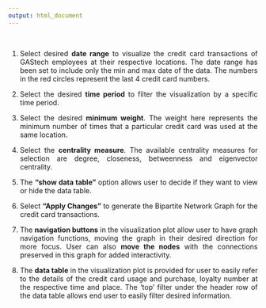 ```yaml
---
output: html_document
---
```


<style>
body {
text-align: justify}
</style>

<br>

<span style='font-size:120%; font-weight:600'>

1.	Select desired **date range** to visualize the credit card transactions of GAStech employees at their respective locations. The date range has been set to include only the min and max date of the data. The numbers in the red circles represent the last 4 credit card numbers. 



2.	Select the desired **time period** to filter the visualization by a specific time period. 



3.	Select the desired **minimum weight**. The weight here represents the minimum number of times that a particular credit card was used at the same location.



4.	Select the **centrality measure**. The available centrality measures for selection are degree, closeness, betweenness and eigenvector centrality. 



5.	The **“show data table”** option allows user to decide if they want to view or hide the data table. 



6.	Select **“Apply Changes”** to generate the Bipartite Network Graph for the credit card transactions. 



7.	The **navigation buttons** in the visualization plot allow user to have graph navigation functions, moving the graph in their desired direction for more focus. User can also **move the nodes** with the connections preserved in this graph for added interactivity. 



8.	The **data table** in the visualization plot is provided for user to easily refer to the details of the credit card usage and purchase, loyalty number at the respective time and place. The ‘top’ filter under the header row of the data table allows end user to easily filter desired information. 

</span>
